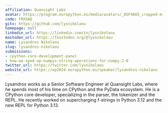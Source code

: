 ```yaml
---
affiliation: Quansight Labs
avatar: https://program.europython.eu/media/avatars/_DSF4665_cropped-min_N6pvoQR.jpg
code: FRXXAQ
gitx: https://github.com/lysnikolaou
homepage: null
linkedin_url: https://linkedin.com/in/lysnikolaou
mastodon_url: https://fosstodon.org/@lysnikolaou
name: Lysandros Nikolaou
slug: lysandros-nikolaou
submissions:
- cpython-core-development-panel
- how-we-sped-up-numpys-string-operations-for-numpy-2-0
twitter_url: https://twitter.com/lysnikolaou
website_url: https://ep2024.europython.eu/speaker/lysandros-nikolaou
---
```


Lysandros works as a Senior Software Engineer at Quansight Labs, where he spends most of his time on CPython and the PyData ecosystem. He is a CPython core developer, specializing in the parser, the tokenizer and the REPL. He recently worked on supercharging f-strings in Python 3.12 and the new REPL for Python 3.13.